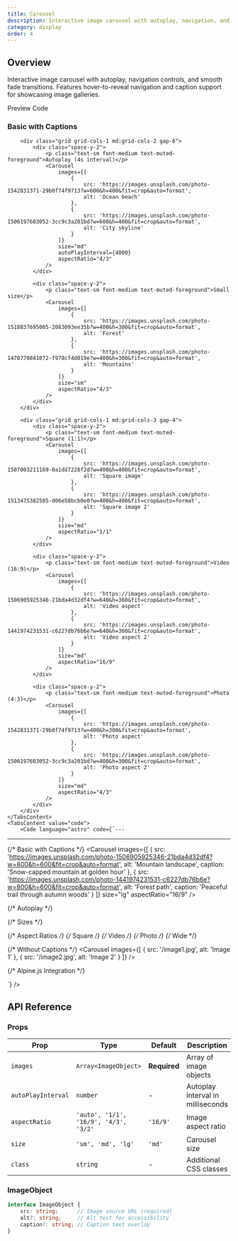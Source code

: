 ```yaml
---
title: Carousel
description: Interactive image carousel with autoplay, navigation, and smooth transitions
category: display
order: 4
---
```



## Overview

Interactive image carousel with autoplay, navigation controls, and smooth fade transitions. Features hover-to-reveal navigation and caption support for showcasing image galleries.

<Tabs defaultValue="preview" class="h-auto">
    <TabsList variant="pills" slot="list">
        <TabsTrigger value="preview" variant="pills">Preview</TabsTrigger>
        <TabsTrigger value="code" variant="pills">Code</TabsTrigger>
    </TabsList>
    <TabsContent value="preview" preview class="space-y-6">
        <div class="space-y-4">
            <h3 class="text-sm font-medium text-muted-foreground">Basic with Captions</h3>
            <div class="max-w-2xl">
                <Carousel
                    images={[
                        {
                            src: 'https://images.unsplash.com/photo-1506905925346-21bda4d32df4?w=800&h=600&fit=crop&auto=format',
                            alt: 'Mountain landscape',
                            caption: 'Snow-capped mountain at golden hour'
                        },
                        {
                            src: 'https://images.unsplash.com/photo-1441974231531-c6227db76b6e?w=800&h=600&fit=crop&auto=format',
                            alt: 'Forest path',
                            caption: 'Peaceful trail through autumn woods'
                        },
                        {
                            src: 'https://images.unsplash.com/photo-1469474968028-56623f02e42e?w=800&h=600&fit=crop&auto=format',
                            alt: 'Desert landscape',
                            caption: 'Vast desert under starry sky'
                        }
                    ]}
                    size="lg"
                    aspectRatio="16/9"
                />
            </div>
        </div>
        
        <div class="grid grid-cols-1 md:grid-cols-2 gap-6">
            <div class="space-y-2">
                <p class="text-sm font-medium text-muted-foreground">Autoplay (4s interval)</p>
                <Carousel
                    images={[
                        {
                            src: 'https://images.unsplash.com/photo-1542831371-29b0f74f9713?w=600&h=400&fit=crop&auto=format',
                            alt: 'Ocean beach'
                        },
                        {
                            src: 'https://images.unsplash.com/photo-1506197603052-3cc9c3a201bd?w=600&h=400&fit=crop&auto=format',
                            alt: 'City skyline'
                        }
                    ]}
                    size="md"
                    autoPlayInterval={4000}
                    aspectRatio="4/3"
                />
            </div>
            
            <div class="space-y-2">
                <p class="text-sm font-medium text-muted-foreground">Small size</p>
                <Carousel
                    images={[
                        {
                            src: 'https://images.unsplash.com/photo-1518837695005-2083093ee35b?w=400&h=300&fit=crop&auto=format',
                            alt: 'Forest'
                        },
                        {
                            src: 'https://images.unsplash.com/photo-1470770841072-f978cf4d019e?w=400&h=300&fit=crop&auto=format',
                            alt: 'Mountains'
                        }
                    ]}
                    size="sm"
                    aspectRatio="4/3"
                />
            </div>
        </div>
        
        <div class="grid grid-cols-1 md:grid-cols-3 gap-4">
            <div class="space-y-2">
                <p class="text-sm font-medium text-muted-foreground">Square (1:1)</p>
                <Carousel
                    images={[
                        {
                            src: 'https://images.unsplash.com/photo-1507003211169-0a1dd7228f2d?w=400&h=400&fit=crop&auto=format',
                            alt: 'Square image'
                        },
                        {
                            src: 'https://images.unsplash.com/photo-1513475382585-d06e58bcb0e0?w=400&h=400&fit=crop&auto=format',
                            alt: 'Square image 2'
                        }
                    ]}
                    size="md"
                    aspectRatio="1/1"
                />
            </div>
            
            <div class="space-y-2">
                <p class="text-sm font-medium text-muted-foreground">Video (16:9)</p>
                <Carousel
                    images={[
                        {
                            src: 'https://images.unsplash.com/photo-1506905925346-21bda4d32df4?w=640&h=360&fit=crop&auto=format',
                            alt: 'Video aspect'
                        },
                        {
                            src: 'https://images.unsplash.com/photo-1441974231531-c6227db76b6e?w=640&h=360&fit=crop&auto=format',
                            alt: 'Video aspect 2'
                        }
                    ]}
                    size="md"
                    aspectRatio="16/9"
                />
            </div>
            
            <div class="space-y-2">
                <p class="text-sm font-medium text-muted-foreground">Photo (4:3)</p>
                <Carousel
                    images={[
                        {
                            src: 'https://images.unsplash.com/photo-1542831371-29b0f74f9713?w=400&h=300&fit=crop&auto=format',
                            alt: 'Photo aspect'
                        },
                        {
                            src: 'https://images.unsplash.com/photo-1506197603052-3cc9c3a201bd?w=400&h=300&fit=crop&auto=format',
                            alt: 'Photo aspect 2'
                        }
                    ]}
                    size="md"
                    aspectRatio="4/3"
                />
            </div>
        </div>
    </TabsContent>
    <TabsContent value="code">
        <Code language="astro" code={`---
---

{/* Basic with Captions */}
<Carousel
    images={[
        {
            src: 'https://images.unsplash.com/photo-1506905925346-21bda4d32df4?w=800&h=600&fit=crop&auto=format',
            alt: 'Mountain landscape',
            caption: 'Snow-capped mountain at golden hour'
        },
        {
            src: 'https://images.unsplash.com/photo-1441974231531-c6227db76b6e?w=800&h=600&fit=crop&auto=format',
            alt: 'Forest path',
            caption: 'Peaceful trail through autumn woods'
        }
    ]}
    size="lg"
    aspectRatio="16/9"
/>

{/* Autoplay */}
<Carousel
    images={images}
    autoPlayInterval={4000}
    size="md"
/>

{/* Sizes */}
<Carousel images={images} size="sm" />
<Carousel images={images} size="md" />
<Carousel images={images} size="lg" />

{/* Aspect Ratios */}
<Carousel images={images} aspectRatio="1/1" />   {/* Square */}
<Carousel images={images} aspectRatio="16/9" />  {/* Video */}
<Carousel images={images} aspectRatio="4/3" />   {/* Photo */}
<Carousel images={images} aspectRatio="3/2" />   {/* Wide */}

{/* Without Captions */}
<Carousel
    images={[
        { src: '/image1.jpg', alt: 'Image 1' },
        { src: '/image2.jpg', alt: 'Image 2' }
    ]}
/>

{/* Alpine.js Integration */}
<div x-data="{ currentImages: images }">
    <Carousel :images="currentImages" />
</div>`} />
    </TabsContent>
</Tabs>

## API Reference

### Props

| Prop | Type | Default | Description |
|------|------|---------|-------------|
| `images` | `Array<ImageObject>` | **Required** | Array of image objects |
| `autoPlayInterval` | `number` | - | Autoplay interval in milliseconds |
| `aspectRatio` | `'auto', '1/1', '16/9', '4/3', '3/2'` | `'16/9'` | Image aspect ratio |
| `size` | `'sm', 'md', 'lg'` | `'md'` | Carousel size |
| `class` | `string` | - | Additional CSS classes |

### ImageObject

```typescript
interface ImageObject {
    src: string;      // Image source URL (required)
    alt?: string;     // Alt text for accessibility
    caption?: string; // Caption text overlay
}
```